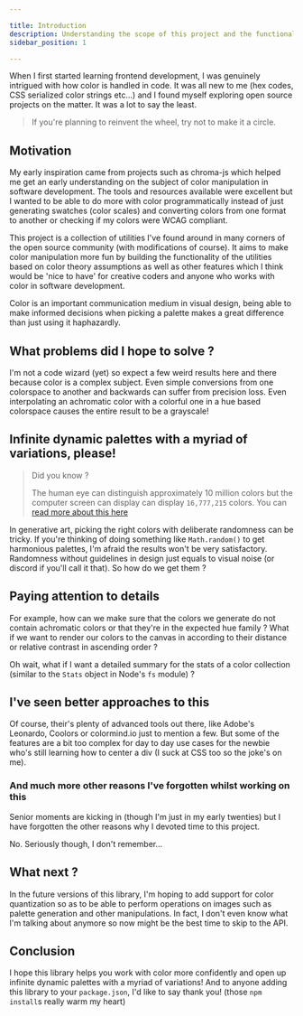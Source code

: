 ```yaml
---

title: Introduction
description: Understanding the scope of this project and the functionality it aims to provide.
sidebar_position: 1

---
```



When I first started learning frontend development, I was genuinely intrigued with how color is handled in code. It was all new to me (hex codes, CSS serialized color strings etc...) and I found myself exploring open source projects on the matter. It was a lot to say the least.

> If you're planning to reinvent the wheel, try not to make it a circle.


## Motivation

My early inspiration came from projects such as chroma-js which helped me get an early understanding on the subject of color manipulation in software development. The tools and resources available were excellent but I wanted to be able to do more with color programmatically instead of just generating swatches (color scales) and converting colors from one format to another or checking if my colors were WCAG compliant.

This project is a collection of utilities I've found around in many corners of the open source community (with modifications of course). It aims to make color manipulation more fun by building the functionality of the utilities based on color theory assumptions as well as other features which I think would be 'nice to have' for creative coders and anyone who works with color in software development.

Color is an important communication medium in visual design, being able to make informed decisions when picking a palette makes a great difference than just using it haphazardly.

## What problems did I hope to solve ?

I'm not a code wizard (yet) so expect a few weird results here and there because color is a complex subject. Even simple conversions from one colorspace to another and backwards can suffer from precision loss. Even interpolating an achromatic color with a colorful one in a hue based colorspace causes the entire result to be a grayscale!

## Infinite dynamic palettes with a myriad of variations, please!


> Did you know ?
> 
> The human eye can distinguish approximately 10 million colors but the computer screen can display can display `16,777,215` colors. You can [read more about this here](https://stackoverflow.com/questions/29851873/convert-a-number-between-1-and-16777215-to-a-colour-value) 
>

In generative art, picking the right colors with deliberate randomness can be tricky. If you're thinking of doing something like `Math.random()` to get harmonious palettes, I'm afraid the results won't be very satisfactory. Randomness without guidelines in design just equals to visual noise (or discord if you'll call it that). So how do we get them ?

## Paying attention to details

For example, how can we make sure that the colors we generate do not contain achromatic colors or that they're in the expected hue family ? What if we want to render our colors to the canvas in according to their distance or relative contrast in ascending order ?

Oh wait, what if I want a detailed summary for the stats of a color collection (similar to the `Stats` object in Node's `fs` module) ?

## I've seen better approaches to this

Of course, their's plenty of advanced tools out there, like Adobe's Leonardo, Coolors or colormind.io just to mention a few. But some of the features are a bit too complex for day to day use cases for the newbie who's still learning how to center a div (I suck at CSS too so the joke's on me).


### And much more other reasons I've forgotten whilst working on this

Senior moments are kicking in (though I'm just in my early twenties) but I have forgotten the other reasons why I devoted time to this project. 

No. Seriously though, I don't remember...


## What next ?

In the future versions of this library, I'm hoping to add support for color quantization so as to be able to perform operations on images such as palette generation and other manipulations. In fact, I don't even know what I'm talking about anymore so now might be the best time to skip to the API.

## Conclusion

I hope this library helps you work with color more confidently and open up infinite dynamic palettes with a myriad of variations! And to anyone adding this library to your `package.json`, I'd like to say thank you! (those `npm install`s really warm my heart)


